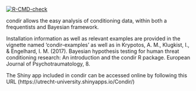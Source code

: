 <!-- badges: start -->
[![R-CMD-check](https://github.com/AngelosPsy/condir/actions/workflows/R-CMD-check.yaml/badge.svg)](https://github.com/AngelosPsy/condir/actions/workflows/R-CMD-check.yaml)
<!-- badges: end -->

condir allows the easy analysis of conditioning data, within both a frequentists and Bayesian framework. 

Installation information as well as relevant examples are provided in the vignette named 'condir-examples' as well as in Krypotos, A. M., Klugkist, I., & Engelhard, I. M. (2017). Bayesian hypothesis testing for human threat conditioning research: An introduction and the condir R package. European Journal of Psychotraumatology, 8.

The Shiny app included in condir can be accessed online by following this URL (https://utrecht-university.shinyapps.io/Condir/)
